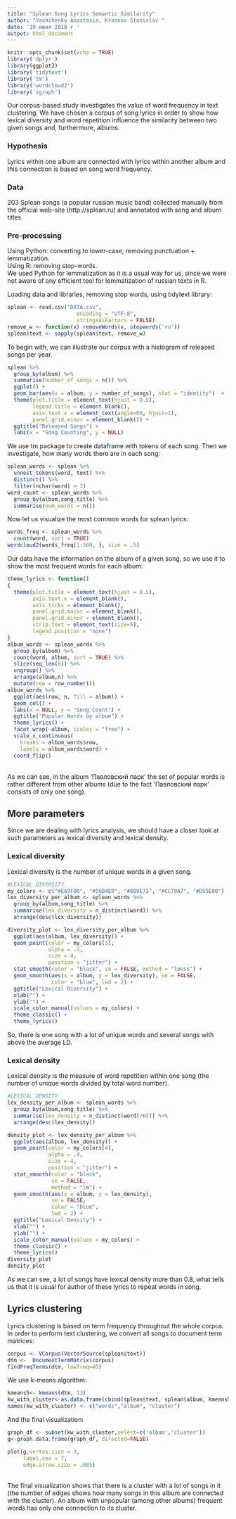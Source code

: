 ---
title: "Splean Song Lyrics Semantic Similarity"
author: "Yashchenko Anastasia, Krasnov Stanislav "
date: '19 июня 2018 г '
output: html_document
---

```{r setup, include=FALSE}
knitr::opts_chunk$set(echo = TRUE)
library('dplyr')
library(ggplot2)
library('tidytext')
library('tm')
library('wordcloud2')
library('igraph')
```
Our corpus-based study investigates the value of word frequency in text clustering. We have chosen a corpus of song lyrics in order to show how lexical diversity and word repetition influence the similarity between two given songs and, furthermore, albums.

### Hypothesis
Lyrics within one album are connected with lyrics within another album and this connection is based on song word frequency.

### Data
203 Splean songs (a popular russian music band) collected manually from the official web-site (http://splean.ru) and annotated with song and album titles. 

### Pre-processing
Using Python: converting to lower-case, removing punctuation + lemmatization. </br>
Using R: removing stop-words.</br>
We used Python for lemmatization as it is a usual way for us, since we were not aware of any efficient tool for lemmatization of russian texts in R.

Loading data and libraries, removing stop words, using tidytext library:
```{r}
splean <- read.csv("DATA.csv", 
                      encoding = "UTF-8", 
                      stringsAsFactors = FALSE) 
remove_w <- function(x) removeWords(x, stopwords('ru'))
splean$text <- sapply(splean$text, remove_w)
```
To begin with, we can illustrate our corpus with a histogram of released songs per year.
```{r}
splean %>% 
  group_by(album) %>% 
  summarise(number_of_songs = n()) %>% 
  ggplot() + 
  geom_bar(aes(x = album, y = number_of_songs), stat = "identity")  +
  theme(plot.title = element_text(hjust = 0.5),
        legend.title = element_blank(),
        axis.text.x = element_text(angle=60, hjust=1),
        panel.grid.minor = element_blank()) +
  ggtitle("Released Songs") +
  labs(x = "Song Counting", y = NULL)
```

We use tm package to create dataframe with tokens of each song. Then we investigate, how many words there are in each song: 
```{r}
splean_words <- splean %>%
  unnest_tokens(word, text) %>%
  distinct() %>%
  filter(nchar(word) > 3)
word_count <- splean_words %>%
  group_by(album,song_title) %>%
  summarise(num_words = n())
```
Now let us visualize the most common words for splean lyrics:
```{r}
words_freq <- splean_words %>%
  count(word, sort = TRUE) 
wordcloud2(words_freq[1:300, ], size = .5)
```
Our data have the information on the album of a given song, so we use it to show the most frequent words for each album:
```{r}
theme_lyrics <- function() 
{
  theme(plot.title = element_text(hjust = 0.5),
        axis.text.x = element_blank(), 
        axis.ticks = element_blank(),
        panel.grid.major = element_blank(),
        panel.grid.minor = element_blank(),
        strip.text = element_text(size=5),
        legend.position = "none")
}
album_words <- splean_words %>% 
  group_by(album) %>%
  count(word, album, sort = TRUE) %>%
  slice(seq_len(8)) %>%
  ungroup() %>%
  arrange(album,n) %>%
  mutate(row = row_number()) 
album_words %>%
  ggplot(aes(row, n, fill = album)) +
  geom_col() +
  labs(x = NULL, y = "Song Count") +
  ggtitle("Popular Words by album") + 
  theme_lyrics() +  
  facet_wrap(~album, scales = "free") +
  scale_x_continuous(
    breaks = album_words$row, 
    labels = album_words$word) +
  coord_flip()

```
</br>
As we can see, in the album ‘Павловский парк’ the set of popular words is rather different from other albums (due to the fact ‘Павловский парк’ consists of only one song).

## More parameters
Since we are dealing with lyrics analysis, we should have a closer look at such parameters as lexical diversity and lexical density.

### Lexical diversity
Lexical diversity is the number of unique words in a given song.
```{r}
#LEXICAL DIVERSITY
my_colors <- c("#E69F00", "#56B4E9", "#009E73", "#CC79A7", "#D55E00")
lex_diversity_per_album <- splean_words %>%
  group_by(album,song_title) %>%
  summarise(lex_diversity = n_distinct(word)) %>%
  arrange(desc(lex_diversity)) 

diversity_plot <- lex_diversity_per_album %>%
  ggplot(aes(album, lex_diversity)) +
  geom_point(color = my_colors[3],
             alpha = .4, 
             size = 4, 
             position = "jitter") + 
  stat_smooth(color = "black", se = FALSE, method = "loess") +
  geom_smooth(aes(x = album, y = lex_diversity), se = FALSE,
              color = "blue", lwd = 2) +
  ggtitle("Lexical Diversity") +
  xlab("") + 
  ylab("") +
  scale_color_manual(values = my_colors) +
  theme_classic() + 
  theme_lyrics()
```
So, there is one song with a lot of unique words and several songs with above the average LD.

### Lexical density
Lexical density is the measure of word repetition within one song (the number of unique words divided by total word number).
```{r}
#LEXICAL DENSITY
lex_density_per_album <- splean_words %>%
  group_by(album,song_title) %>%
  summarise(lex_density = n_distinct(word)/n()) %>%
  arrange(desc(lex_density))

density_plot <- lex_density_per_album %>%
  ggplot(aes(album, lex_density)) + 
  geom_point(color = my_colors[4],
             alpha = .4, 
             size = 4, 
             position = "jitter") + 
  stat_smooth(color = "black", 
              se = FALSE, 
              method = "lm") +
  geom_smooth(aes(x = album, y = lex_density), 
              se = FALSE,
              color = "blue", 
              lwd = 2) +
  ggtitle("Lexical Density") + 
  xlab("") + 
  ylab("") +
  scale_color_manual(values = my_colors) +
  theme_classic() + 
  theme_lyrics()
diversity_plot
density_plot

```

As we can see, a lot of songs have lexical density more than 0.8, what tells us that it is usual for author of these lyrics to repeat words in song.

## Lyrics clustering
Lyrics clustering is based on term frequency throughout the whole corpus. In order to perform text clustering, we convert all songs to document term matrices:
```{r}
corpus <- VCorpus(VectorSource(splean$text))
dtm <-  DocumentTermMatrix(corpus)
findFreqTerms(dtm, lowfreq=45)
```
We use k-means algorithm: 

```{r}
kmeans5<- kmeans(dtm, 13)
kw_with_cluster<-as.data.frame(cbind(splean$text, splean$album, kmeans5$cluster)) 
names(kw_with_cluster) <- c("words","album", "cluster")
```
And the final visualization:
```{r}
graph_df <- subset(kw_with_cluster,select=c('album','cluster'))
g<-graph.data.frame(graph_df, directed=FALSE)

plot(g,vertex.size = 3,
     label.cex = 7,
     edge.arrow.size = .005)
```
</br>
The final visualization shows that there is a cluster with a lot of songs in it (the number of edges shows how many songs in this album are connected with the cluster). An album with unpopular (among other albums) frequent words has only one connection to its cluster.
